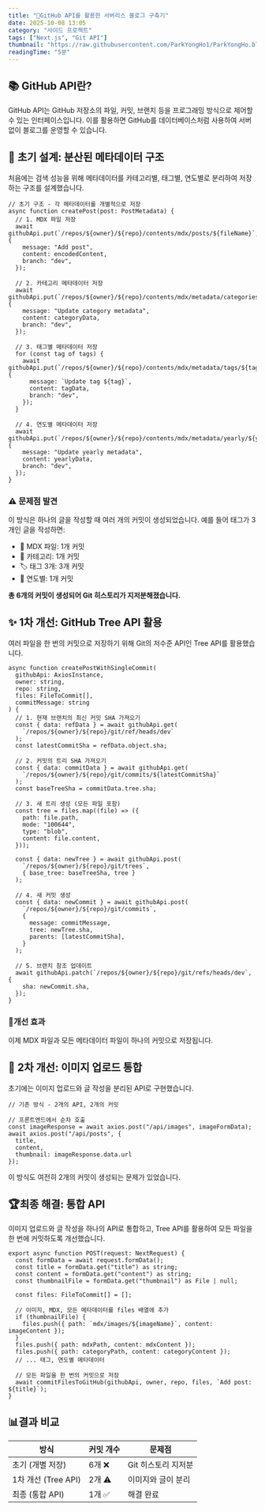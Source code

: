 ```yaml
---
title: "🚀GitHub API를 활용한 서버리스 블로그 구축기"
date: 2025-10-08 13:05
category: "사이드 프로젝트"
tags: ["Next.js", "Git API"]
thumbnail: "https://raw.githubusercontent.com/ParkYongHo1/ParkYongHo.blog/main/mdx/images/1759896322351-d8998f51-9d71-42b5-9d36-1afb5b4ffaba.png"
readingTime: "5분"
---
```



## 📚 GitHub API란?

GitHub API는 GitHub 저장소의 파일, 커밋, 브랜치 등을 프로그래밍 방식으로 제어할 수 있는 인터페이스입니다. 이를 활용하면 GitHub를 데이터베이스처럼 사용하여 서버 없이 블로그를 운영할 수 있습니다.

## 🎯 초기 설계: 분산된 메타데이터 구조

처음에는 검색 성능을 위해 메타데이터를 카테고리별, 태그별, 연도별로 분리하여 저장하는 구조를 설계했습니다.

```
// 초기 구조 - 각 메타데이터를 개별적으로 저장
async function createPost(post: PostMetadata) {
  // 1. MDX 파일 저장
  await githubApi.put(`/repos/${owner}/${repo}/contents/mdx/posts/${fileName}`, {
    message: "Add post",
    content: encodedContent,
    branch: "dev",
  });

  // 2. 카테고리 메타데이터 저장
  await githubApi.put(`/repos/${owner}/${repo}/contents/mdx/metadata/categories/${category}.json`, {
    message: "Update category metadata",
    content: categoryData,
    branch: "dev",
  });

  // 3. 태그별 메타데이터 저장
  for (const tag of tags) {
    await githubApi.put(`/repos/${owner}/${repo}/contents/mdx/metadata/tags/${tag}.json`, {
      message: `Update tag ${tag}`,
      content: tagData,
      branch: "dev",
    });
  }

  // 4. 연도별 메타데이터 저장
  await githubApi.put(`/repos/${owner}/${repo}/contents/mdx/metadata/yearly/${year}.json`, {
    message: "Update yearly metadata",
    content: yearlyData,
    branch: "dev",
  });
}
```

### ⚠️ 문제점 발견

이 방식은 하나의 글을 작성할 때 여러 개의 커밋이 생성되었습니다. 예를 들어 태그가 3개인 글을 작성하면:

- 📄 MDX 파일: 1개 커밋
- 📁 카테고리: 1개 커밋
- 🏷️ 태그 3개: 3개 커밋
- 📅 연도별: 1개 커밋

**총 6개의 커밋이 생성되어 Git 히스토리가 지저분해졌습니다.**

## ✨ 1차 개선: GitHub Tree API 활용

여러 파일을 한 번의 커밋으로 저장하기 위해 Git의 저수준 API인 Tree API를 활용했습니다.

```
async function createPostWithSingleCommit(
  githubApi: AxiosInstance,
  owner: string,
  repo: string,
  files: FileToCommit[],
  commitMessage: string
) {
  // 1. 현재 브랜치의 최신 커밋 SHA 가져오기
  const { data: refData } = await githubApi.get(
    `/repos/${owner}/${repo}/git/ref/heads/dev`
  );
  const latestCommitSha = refData.object.sha;

  // 2. 커밋의 트리 SHA 가져오기
  const { data: commitData } = await githubApi.get(
    `/repos/${owner}/${repo}/git/commits/${latestCommitSha}`
  );
  const baseTreeSha = commitData.tree.sha;

  // 3. 새 트리 생성 (모든 파일 포함)
  const tree = files.map((file) => ({
    path: file.path,
    mode: "100644",
    type: "blob",
    content: file.content,
  }));

  const { data: newTree } = await githubApi.post(
    `/repos/${owner}/${repo}/git/trees`,
    { base_tree: baseTreeSha, tree }
  );

  // 4. 새 커밋 생성
  const { data: newCommit } = await githubApi.post(
    `/repos/${owner}/${repo}/git/commits`,
    {
      message: commitMessage,
      tree: newTree.sha,
      parents: [latestCommitSha],
    }
  );

  // 5. 브랜치 참조 업데이트
  await githubApi.patch(`/repos/${owner}/${repo}/git/refs/heads/dev`, {
    sha: newCommit.sha,
  });
}
```

### 🎉개선 효과

이제 MDX 파일과 모든 메타데이터 파일이 하나의 커밋으로 저장됩니다.

## 🔄 2차 개선: 이미지 업로드 통합

초기에는 이미지 업로드와 글 작성을 분리된 API로 구현했습니다.

```
// 기존 방식 - 2개의 API, 2개의 커밋

// 프론트엔드에서 순차 호출
const imageResponse = await axios.post("/api/images", imageFormData);
await axios.post("/api/posts", {
  title,
  content,
  thumbnail: imageResponse.data.url
});
```

이 방식도 여전히 2개의 커밋이 생성되는 문제가 있었습니다.

## 🏆최종 해결: 통합 API

이미지 업로드와 글 작성을 하나의 API로 통합하고, Tree API를 활용하여 모든 파일을 한 번에 커밋하도록 개선했습니다.

```
export async function POST(request: NextRequest) {
  const formData = await request.formData();
  const title = formData.get("title") as string;
  const content = formData.get("content") as string;
  const thumbnailFile = formData.get("thumbnail") as File | null;

  const files: FileToCommit[] = [];

  // 이미지, MDX, 모든 메타데이터를 files 배열에 추가
  if (thumbnailFile) {
    files.push({ path: `mdx/images/${imageName}`, content: imageContent });
  }
  files.push({ path: mdxPath, content: mdxContent });
  files.push({ path: categoryPath, content: categoryContent });
  // ... 태그, 연도별 메타데이터

  // 모든 파일을 한 번의 커밋으로 저장
  await commitFilesToGitHub(githubApi, owner, repo, files, `Add post: ${title}`);
}
```

## 📊결과 비교

| 방식                | 커밋 개수 | 문제점              |
| ------------------- | --------- | ------------------- |
| 초기 (개별 저장)    | 6개 ❌    | Git 히스토리 지저분 |
| 1차 개선 (Tree API) | 2개 ⚠️    | 이미지와 글이 분리  |
| 최종 (통합 API)     | 1개 ✅    | 해결 완료           |

